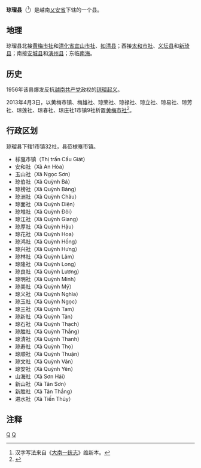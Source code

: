 {{Infobox Settlement
|name                   = 琼瑠县
|settlement_type        = 县
|official_name          = 
|other_name             = 
|native_name            = {{lang|vi|Huyện Quỳnh Lưu}}
|nickname               = 
|motto                  = 
|image_skyline          = 
|imagesize              = 
|image_caption          = 
|image_flag             = 
|flag_size              = 
|image_seal             = 
|seal_size              = 
|image_shield           = 
|shield_size            = 
|image_blank_emblem     = 
|blank_emblem_size      = 
|image_map              = {{Infobox mapframe|frame-width=250|zoom=10}}
|mapsize                = 
|map_caption            = 
|image_map1             = 
|mapsize1               = 
|map_caption1           = 
|pushpin_map            = Vietnam
|pushpin_label_position = bottom
|pushpin_map_caption    = 
|pushpin_map1           = 
|pushpin_label_position1= 
|pushpin_map_caption1   = 
|subdivision_type       = 国家
|subdivision_name       = {{flag|Vietnam}}
|subdivision_type1      = [[越南行政区划|省]]
|subdivision_name1      = [[乂安省|乂安省]]
|subdivision_type2      = 行政区划
|subdivision_name2      = 1市镇32社
|subdivision_type3      = 
|subdivision_name3      = 
|seat_type              = 县莅
|seat                   = {{link-vi|梂戛市镇|Cầu Giát}}
|government_type        = 
|leader_title           = 
|leader_name            = 
|leader_title1          = 
|leader_name1           = 
|established_title      = 
|established_date       = 
|area_magnitude         = 
|unit_pref              = 
|area_footnotes         = 
|area_total_km2         = 445.1
|area_land_km2          = 
|area_water_km2         = 
|area_water_percent     = 
|area_urban_km2         = 
|area_metro_km2         = 
|population_as_of       = 2019年
|population_footnotes   = 
|population_note        = 
|population_total       = 307000
|population_density_km2 = auto
|population_metro             = 
|population_density_metro_km2 = 
|population_urban             = 
|population_density_urban_km2 = 
|timezone               = [[越南标准时间|越南标准时间]]
|utc_offset             = +7
|elevation_footnotes    = 
|elevation_m            = 
|coor_type              = 
|coordinates            = 
|postal_code_type       = 
|postal_code            = 
|area_code              = 
|website                = [http://quynhluu.nghean.gov.vn 琼瑠县电子信息门户网站]
|footnotes              = 
}}
'''琼瑠县'''（{{vie|v='''Huyện Quỳnh Lưu'''|hn=縣瓊瑠}}<ref>汉字写法来自《[[大南一统志|大南一统志]]》维新本。</ref>）是越南[[乂安省|乂安省]]下辖的一个县。

==地理==
琼瑠县北接[[黄梅市社|黄梅市社]]和[[清化省|清化省]][[宜山市社|宜山市社]]、[[如清县|如清县]]；西接[[太和市社|太和市社]]、[[义坛县|义坛县]]和[[新琦县|新琦县]]；南接[[安城县|安城县]]和[[演州县|演州县]]；东临[[南海|南海]]。

==历史==
1956年该县爆发反抗[[越南共产党|越南共产党]]政权的[[琼瑠起义|琼瑠起义]]。

2013年4月3日，以黄梅市镇、梅雄社、琼荣社、琼禄社、琼立社、琼易社、琼芳社、琼莲社、琼春社、琼庄社1市镇9社析置[[黄梅市社|黄梅市社]]<ref>{{Cite web |url=https://thuvienphapluat.vn/van-ban/Bo-may-hanh-chinh/Nghi-quyet-47-NQ-CP-dieu-chinh-dia-gioi-hanh-chinh-de-thanh-lap-thi-xa-Hoang-Mai-180237.aspx |title=Nghị quyết 47/NQ-CP năm 2013 điều chỉnh địa giới hành chính để thành lập thị xã Hoàng Mai; thành lập phường thuộc thị xã Hoàng Mai, tỉnh Nghệ An do Chính phủ ban hành |access-date=2020-05-02 |archive-date=2021-01-16 |archive-url=https://web.archive.org/web/20210116070736/https://thuvienphapluat.vn/van-ban/Bo-may-hanh-chinh/Nghi-quyet-47-NQ-CP-dieu-chinh-dia-gioi-hanh-chinh-de-thanh-lap-thi-xa-Hoang-Mai-180237.aspx |dead-url=no }}</ref>。

==行政区划==
琼瑠县下辖1市镇32社，县莅梂戛市镇。
*梂戛市镇（Thị trấn Cầu Giát）
*安和社（Xã An Hòa）
*玉山社（Xã Ngọc Sơn）
*琼伯社（Xã Quỳnh Bá）
*琼榜社（Xã Quỳnh Bảng）
*琼洲社（Xã Quỳnh Châu）
*琼面社（Xã Quỳnh Diện）
*琼堆社（Xã Quỳnh Đôi）
*琼江社（Xã Quỳnh Giang）
*琼厚社（Xã Quỳnh Hậu）
*琼花社（Xã Quỳnh Hoa）
*琼鸿社（Xã Quỳnh Hồng）
*琼兴社（Xã Quỳnh Hưng）
*琼林社（Xã Quỳnh Lâm）
*琼隆社（Xã Quỳnh Long）
*琼良社（Xã Quỳnh Lương）
*琼明社（Xã Quỳnh Minh）
*琼美社（Xã Quỳnh Mỹ）
*琼义社（Xã Quỳnh Nghĩa）
*琼玉社（Xã Quỳnh Ngọc）
*琼三社（Xã Quỳnh Tam）
*琼新社（Xã Quỳnh Tân）
*琼石社（Xã Quỳnh Thạch）
*琼胜社（Xã Quỳnh Thắng）
*琼清社（Xã Quỳnh Thanh）
*琼寿社（Xã Quỳnh Thọ）
*琼顺社（Xã Quỳnh Thuận）
*琼文社（Xã Quỳnh Văn）
*琼安社（Xã Quỳnh Yên）
*山海社（Xã Sơn Hải）
*新山社（Xã Tân Sơn）
*新胜社（Xã Tân Thắng）
*进水社（Xã Tiến Thủy）

==注释==
{{reflist}}

{{乂安省行政区划}}
{{越南北中部之县市镇区域划分}}

[[Category:越南县份|Q]]
[[Category:乂安省|Q]]
